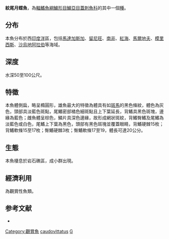 {{Speciesbox
| name = 紋尾月蝶魚
| image = Genicanthus caudovittatus female.jpg
| image_width = 250px
| status = NE
| genus = Genicanthus
| species = caudovittatus
| authority = [[Günther|Günther]], 1860
| synonyms = *''Centropyge caudovittatus''<br /><small>Günther, 1860</small>
*''Holacanthus caudibicolor''<br /><small>Sauvage, 1891</small>
*''Holacanthus caudovittatus''<br /><small>Günther, 1860</small>
*''Holacanthus zebra''<br /><small>Sauvage, 1891</small>
}}
'''紋尾月蝶魚'''，為[[輻鰭魚綱|輻鰭魚綱]][[鱸形目|鱸形目]][[鱸亞目|鱸亞目]][[蓋刺魚科|蓋刺魚科]]的其中一個[[種|種]]。

==分布==
本魚分布於西[[印度洋|印度洋]]區，包括[[馬達加斯加|馬達加斯加]]、[[留尼旺|留尼旺]]、[[南非|南非]]、[[紅海|紅海]]、[[馬爾地夫|馬爾地夫]]、[[模里西斯|模里西斯]]、[[沙烏地阿拉伯|沙烏地阿拉伯]]等海域。

==深度==
水深50至100公尺。

==特徵==
本魚體側扁，略呈橢圓形，雄魚最大的特徵為體具有如[[斑馬|斑馬]]的黑色條紋，體色為灰色，頭部具淡藍色斑點，尾鰭密部橘色細斑點且上下葉延長，背鰭具黑色斑塊，邊緣為藍色；雌魚體呈棕色，鱗片具深色邊緣，故形成網狀斑紋，背鰭臀鰭及尾鰭為淡藍色或白色，尾鰭上下葉為黑色，頭部有黑色斑塊並覆蓋眼睛，背鰭硬棘15枚；背鰭軟條15至17枚；臀鰭硬棘3枚；臀鰭軟條17至19，體長可達20公分。

==生態==
本魚棲息於岩石礁區，成小群出現。

==經濟利用==
為觀賞性魚類。

==参考文献==
*{{FishBase_species|genus=Genicanthus|species=caudovittatus|year=2011|month=12}}
{{Taxonbar|from=Q2226061}}

[[Category:觀賞魚|Category:觀賞魚]]
[[Category:月蝶魚屬|caudovittatus]]
[[Category:1860年描述的魚類|G]]